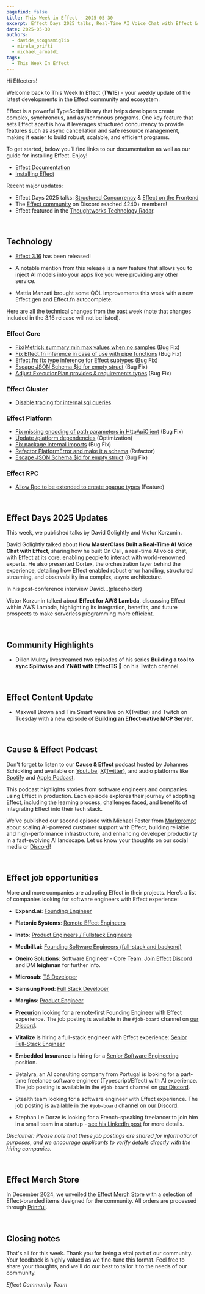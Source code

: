 ```yaml
---
pagefind: false
title: This Week in Effect - 2025-05-30
excerpt: Effect Days 2025 talks, Real-Time AI Voice Chat with Effect & Effect for AWS Lambda. Effect 3.16 release.
date: 2025-05-30
authors:
  - davide_scognamiglio
  - mirela_prifti
  - michael_arnaldi
tags:
  - This Week In Effect
---
```



Hi Effecters!

Welcome back to This Week In Effect (**TWIE**) - your weekly update of the latest developments in the Effect community and ecosystem.

Effect is a powerful TypeScript library that helps developers create complex, synchronous, and asynchronous programs. One key feature that sets Effect apart is how it leverages structured concurrency to provide features such as async cancellation and safe resource management, making it easier to build robust, scalable, and efficient programs.

To get started, below you’ll find links to our documentation as well as our guide for installing Effect. Enjoy!

- [Effect Documentation](/docs/getting-started/introduction/)
- [Installing Effect](/docs/getting-started/installation/)

Recent major updates:

- Effect Days 2025 talks: [Structured Concurrency](https://youtu.be/do5KCcCgS18) & [Effect on the Frontend](https://youtu.be/G_jp87gxILE)
- The [Effect community](https://discord.gg/effect-ts) on Discord reached 4240+ members!
- Effect featured in the [Thoughtworks Technology Radar](https://www.thoughtworks.com/radar/languages-and-frameworks/effect).

&nbsp;

## Technology
- [Effect 3.16](https://effect.website/blog/releases/effect/316) has been released!
  <Tweet id="1927515144914931983" />

- A notable mention from this release is a new feature that allows you to inject AI models into your apps like you were providing any other service.
  <Tweet id="1927397756974268706" />

- Mattia Manzati brought some QOL improvements this week with a new Effect.gen and Effect.fn autocomplete.
  <Tweet id="1926939494730633556" />

Here are all the technical changes from the past week (note that changes included in the 3.16 release will not be listed).

### Effect Core
- [Fix(Metric): summary min max values when no samples](https://github.com/Effect-TS/effect/pull/4869) (Bug Fix)
- [Fix Effect.fn inference in case of use with pipe functions](https://github.com/Effect-TS/effect/pull/4917) (Bug Fix)
- [Effect.fn: fix type inference for Effect subtypes](https://github.com/Effect-TS/effect/pull/4924) (Bug Fix)
- [Escape JSON Schema $id for empty struct](https://github.com/Effect-TS/effect/pull/4936) (Bug Fix)
- [Adjust ExecutionPlan provides & requirements types](https://github.com/Effect-TS/effect/pull/4937) (Bug Fix)


### Effect Cluster
- [Disable tracing for internal sql queries](https://github.com/Effect-TS/effect/pull/4929)

### Effect Platform
- [Fix missing encoding of path parameters in HttpApiClient](https://github.com/Effect-TS/effect/pull/4916) (Bug Fix)
- [Update /platform dependencies](https://github.com/Effect-TS/effect/pull/4921) (Optimization)
- [Fix package internal imports](https://github.com/Effect-TS/effect/pull/4927) (Bug Fix)
- [Refactor PlatformError and make it a schema](https://github.com/Effect-TS/effect/pull/4932) (Refactor)
- [Escape JSON Schema $id for empty struct](https://github.com/Effect-TS/effect/pull/4936) (Bug Fix)

### Effect RPC
- [Allow Rpc to be extended to create opaque types](https://github.com/Effect-TS/effect/pull/4939) (Feature)

&nbsp;

## Effect Days 2025 Updates

This week, we published talks by David Golightly and Victor Korzunin.

David Golightly talked about **How MasterClass Built a Real-Time AI Voice Chat with Effect**, sharing how he built On Call, a real-time AI voice chat, with Effect at its core, enabling people to interact with world-renowned experts. He also presented Cortex, the orchestration layer behind the experience, detailing how Effect enabled robust error handling, structured streaming, and observability in a complex, async architecture.

<YouTube
  id="https://www.youtube.com/embed/foPXd8T6Ido?si=edpzcvKh3P9RNhkd"
  title="How MasterClass Built a Real-Time AI Voice Chat with Effect | David Golightly (Effect Days 2025)"
/>

In his post-conference interview David...(placeholder)
  <Tweet id="1924057429978816886" />

Victor Korzunin talked about **Effect for AWS Lambda**, discussing Effect within AWS Lambda, highlighting its integration, benefits, and future prospects to make serverless programming more efficient.
<YouTube
  id="https://www.youtube.com/embed/Cg8Hv5nN1-A?si=fFmM8M295WMB3azh"
  title="Effect for AWS Lambda | Victor Korzunin (Effect Days 2025)"
/>

&nbsp;

## Community Highlights

- Dillon Mulroy livestreamed two episodes of his series **Building a tool to sync Splitwise and YNAB with EffectTS 🚀** on his Twitch channel.

  <TwitchPlayerNonInteractive video="2468810321" />

&nbsp;
## Effect Content Update

- Maxwell Brown and Tim Smart were live on X(Twitter) and Twitch on Tuesday with a new episode of **Building an Effect-native MCP Server**.
  <Tweet id="1927841966206984660" />


&nbsp;


## Cause & Effect Podcast

Don't forget to listen to our **Cause & Effect** podcast hosted by Johannes Schickling and available on [Youtube](https://www.youtube.com/@effect-ts), [X(Twitter)](https://x.com/EffectTS_/status/1861446144137531585), and audio platforms like [Spotify](https://open.spotify.com/episode/7Bkn7A8EXnoqWWmI0czAdz) and [Apple Podcast](https://podcasts.apple.com/us/podcast/cause-effect/id1781879869). 

This podcast highlights stories from software engineers and companies using Effect in production. Each episode explores their journey of adopting Effect, including the learning process, challenges faced, and benefits of integrating Effect into their tech stack.

We've published our second episode with Michael Fester from [Markprompt](https://markprompt.com/) about scaling AI-powered customer support with Effect, building reliable and high-performance infrastructure, and enhancing developer productivity in a fast-evolving AI landscape. Let us know your thoughts on our social media or [Discord](https://discord.gg/effect-ts)!

<YouTube
  id="https://www.youtube.com/embed/8lz9-0y58Jc?si=YsdegK9T-axfe_Vm"
  title="Scaling AI for Customer Support at Markprompt with Effect | Cause & Effect #2"
/>


&nbsp;

## Effect job opportunities

More and more companies are adopting Effect in their projects. Here’s a list of companies looking for software engineers with Effect experience:

- **Expand.ai**: [Founding Engineer](https://www.expand.ai/careers/founding-engineer)

- **Platonic Systems**: [Remote Effect Engineers](https://twitter.com/platonicsystems/status/1861470819861311945)

- **Inato**: [Product Engineers / Fullstack Engineers](https://jobs.lever.co/inato/6df2d1e3-ce0a-487b-a930-840759803d44)

- **Medbill.ai**: [Founding Software Engineers (full-stack and backend)](https://www.linkedin.com/posts/codingtom_medbill-ai-activity-7260092522708762624-N7TH)

- **Oneiro Solutions**: Software Engineer - Core Team. [Join Effect Discord](https://discord.com/channels/795981131316985866/796153351372275743) and DM **leighman** for further info.

- **Microsub**: [TS Developer](https://x.com/0xdownshift/status/1880013835878154510)

- **Samsung Food**: [Full Stack Developer](https://whisk.bamboohr.com/careers/110)

- **Margins**: [Product Engineer](https://margins.app/jobs/product-engineer)

- **[Precurion](https://precurion.com/)** looking for a remote‑first Founding Engineer with Effect experience. The job posting is available in the `#job-board` channel on [our Discord](https://discord.com/channels/795981131316985866/796153351372275743/1362610725931061258).

- **Vitalize** is hiring a full-stack engineer with Effect experience: [Senior Full-Stack Engineer](https://jobs.ashbyhq.com/vitalize/d907ba5f-0f2f-4bb4-931a-1680d6daf81a)

- **Embedded Insurance** is hiring for a [Senior Software Engineering](https://embeddedinsurance.bamboohr.com/careers/23) position.

- Betalyra, an AI consulting company from Portugal is looking for a part-time freelance software engineer (Typescript/Effect) with AI experience. The job posting is available in the `#job-board` channel on [our Discord](https://discord.com/channels/795981131316985866/796153351372275743/1362610725931061258).

- Stealth team looking for a software engineer with Effect experience. The job posting is available in the `#job-board` channel on [our Discord](https://discord.com/channels/795981131316985866/796153351372275743/1362610725931061258).

- Stephan Le Dorze is looking for a French-speaking freelancer to join him in a small team in a startup - [see his LinkedIn post](https://www.linkedin.com/posts/stephaneledorze_mission-longue-avec-moi-entre-autre-activity-7310947252741570560-Bqsh/) for more details.

_Disclaimer: Please note that these job postings are shared for informational purposes, and we encourage applicants to verify details directly with the hiring companies._


&nbsp;

## Effect Merch Store

In December 2024, we unveiled the [Effect Merch Store](https://effect.website/merch) with a selection of Effect-branded items designed for the community. All orders are processed through [Printful](https://www.printful.com/).

<Tweet id="1868605126862385238" />


&nbsp;

## Closing notes

That's all for this week. Thank you for being a vital part of our community. Your feedback is highly valued as we fine-tune this format. Feel free to share your thoughts, and we'll do our best to tailor it to the needs of our community.

_Effect Community Team_
